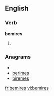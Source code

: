 
==English==

===Verb===
'''bemires'''

# {{third-person singular of|[[bemire]]}}

===Anagrams===
* {{alphagram|beeimrs}}
* [[berimes#English|berimes]]
* [[biremes#English|biremes]]


[[fr:bemires]]
[[vi:bemires]]
